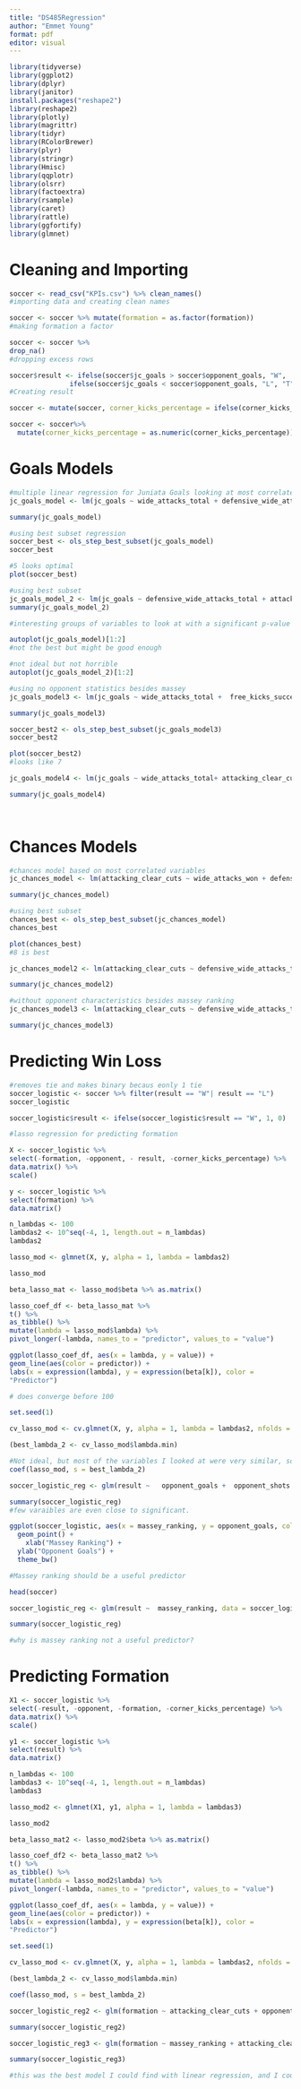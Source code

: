 ```yaml
---
title: "DS485Regression"
author: "Emmet Young"
format: pdf
editor: visual
---
```


```r
library(tidyverse)
library(ggplot2)
library(dplyr)
library(janitor)
install.packages("reshape2")
library(reshape2)
library(plotly)
library(magrittr)
library(tidyr)
library(RColorBrewer)
library(plyr)
library(stringr)
library(Hmisc)
library(qqplotr)
library(olsrr)
library(factoextra)
library(rsample)
library(caret)
library(rattle)
library(ggfortify)
library(glmnet)
```

# Cleaning and Importing

```r
soccer <- read_csv("KPIs.csv") %>% clean_names()
#importing data and creating clean names
```

```r
soccer <- soccer %>% mutate(formation = as.factor(formation))
#making formation a factor
```

```r
soccer <- soccer %>%
drop_na()
#dropping excess rows
```

```r
soccer$result <- ifelse(soccer$jc_goals > soccer$opponent_goals, "W",
               ifelse(soccer$jc_goals < soccer$opponent_goals, "L", "T"))
#Creating result
```

```r
soccer <- mutate(soccer, corner_kicks_percentage = ifelse(corner_kicks_percentage == "#DIV/0!", NA, corner_kicks_percentage))
```

```r
soccer <- soccer%>% 
  mutate(corner_kicks_percentage = as.numeric(corner_kicks_percentage))
```

# Goals Models

```r
#multiple linear regression for Juniata Goals looking at most correlated variables
jc_goals_model <- lm(jc_goals ~ wide_attacks_total + defensive_wide_attacks_total +  free_kicks_successful + box_touches + attacking_clear_cuts + opponent_clear_cuts +  won_off_backline + jc_shots + opponent_shots + opponent_goals + massey_ranking, data = soccer)

summary(jc_goals_model)
```

```r
#using best subset regression
soccer_best <- ols_step_best_subset(jc_goals_model)
soccer_best
```

```r
#5 looks optimal
plot(soccer_best)
```

```r

#using best subset
jc_goals_model_2 <- lm(jc_goals ~ defensive_wide_attacks_total + attacking_clear_cuts + opponent_clear_cuts + won_off_backline + opponent_goals, data = soccer  )
summary(jc_goals_model_2)

#interesting groups of variables to look at with a significant p-value
```

```r
autoplot(jc_goals_model)[1:2]
#not the best but might be good enough
```

```r
#not ideal but not horrible
autoplot(jc_goals_model_2)[1:2]
```

```r
#using no opponent statistics besides massey
jc_goals_model3 <- lm(jc_goals ~ wide_attacks_total +  free_kicks_successful + box_touches + attacking_clear_cuts +  won_off_backline + jc_shots + opponent_shots  + massey_ranking + second_ball_won + backline_to_frontline , data = soccer)

summary(jc_goals_model3)
```

```r
soccer_best2 <- ols_step_best_subset(jc_goals_model3)
soccer_best2
```

```r
plot(soccer_best2)
#looks like 7
```

```r
jc_goals_model4 <- lm(jc_goals ~ wide_attacks_total+ attacking_clear_cuts + won_off_backline + jc_shots + massey_ranking + second_ball_won + backline_to_frontline, data = soccer)

summary(jc_goals_model4)

 
```

# Chances Models

```r
#chances model based on most correlated variables
jc_chances_model <- lm(attacking_clear_cuts ~ wide_attacks_won + defensive_wide_attacks_total + corner_kicks_total + backline_to_frontline + opponent_clear_cuts + free_kicks_successful + box_touches  +  won_off_backline + jc_shots + opponent_shots + opponent_goals + massey_ranking, data = soccer)

summary(jc_chances_model)
```

```r
#using best subset
chances_best <- ols_step_best_subset(jc_chances_model)
chances_best
```

```r
plot(chances_best)
#8 is best
```

```r
jc_chances_model2 <- lm(attacking_clear_cuts ~ defensive_wide_attacks_total+ backline_to_frontline + opponent_clear_cuts + free_kicks_successful + won_off_backline + jc_shots + opponent_goals + massey_ranking, data = soccer)

summary(jc_chances_model2)
```

```r
#without opponent characteristics besides massey ranking
jc_chances_model3 <- lm(attacking_clear_cuts ~ defensive_wide_attacks_total+ backline_to_frontline  + free_kicks_successful + won_off_backline + jc_shots + massey_ranking, data = soccer)

summary(jc_chances_model3) 
```

# Predicting Win Loss

```r
#removes tie and makes binary becaus eonly 1 tie
soccer_logistic <- soccer %>% filter(result == "W"| result == "L")
soccer_logistic
```

```r

soccer_logistic$result <- ifelse(soccer_logistic$result == "W", 1, 0)

```

```r
#lasso regression for predicting formation

X <- soccer_logistic %>%
select(-formation, -opponent, - result, -corner_kicks_percentage) %>%
data.matrix() %>%
scale()

y <- soccer_logistic %>%
select(formation) %>%
data.matrix()
```

```r
n_lambdas <- 100
lambdas2 <- 10^seq(-4, 1, length.out = n_lambdas)
lambdas2
```

```r
lasso_mod <- glmnet(X, y, alpha = 1, lambda = lambdas2)

lasso_mod
```

```r
beta_lasso_mat <- lasso_mod$beta %>% as.matrix()

lasso_coef_df <- beta_lasso_mat %>%
t() %>%
as_tibble() %>%
mutate(lambda = lasso_mod$lambda) %>%
pivot_longer(-lambda, names_to = "predictor", values_to = "value")
```

```r
ggplot(lasso_coef_df, aes(x = lambda, y = value)) +
geom_line(aes(color = predictor)) +
labs(x = expression(lambda), y = expression(beta[k]), color =
"Predictor")

# does converge before 100
```

```r
set.seed(1)

cv_lasso_mod <- cv.glmnet(X, y, alpha = 1, lambda = lambdas2, nfolds = 10)

(best_lambda_2 <- cv_lasso_mod$lambda.min)
```

```r
#Not ideal, but most of the variables I looked at were very similar, so i guess it makes sense.
coef(lasso_mod, s = best_lambda_2)
```

```r
soccer_logistic_reg <- glm(result ~   opponent_goals +  opponent_shots  + defensive_wide_attacks_total, data = soccer_logistic, family = binomial())

summary(soccer_logistic_reg)
#few varaibles are even close to significant.
```

```r
ggplot(soccer_logistic, aes(x = massey_ranking, y = opponent_goals, color = result)) + 
  geom_point() +
    xlab("Massey Ranking") +
  ylab("Opponent Goals") + 
  theme_bw()

#Massey ranking should be a useful predictor
```

```r
head(soccer)
```

```r
soccer_logistic_reg <- glm(result ~  massey_ranking, data = soccer_logistic, family = binomial())

summary(soccer_logistic_reg)

#why is massey ranking not a useful predictor?
```

# Predicting Formation

```r
X1 <- soccer_logistic %>%
select(-result, -opponent, -formation, -corner_kicks_percentage) %>%
data.matrix() %>%
scale()

y1 <- soccer_logistic %>%
select(result) %>%
data.matrix()
```

```r
n_lambdas <- 100
lambdas3 <- 10^seq(-4, 1, length.out = n_lambdas)
lambdas3
```

```r
lasso_mod2 <- glmnet(X1, y1, alpha = 1, lambda = lambdas3)

lasso_mod2
```

```r
beta_lasso_mat2 <- lasso_mod2$beta %>% as.matrix()

lasso_coef_df2 <- beta_lasso_mat2 %>%
t() %>%
as_tibble() %>%
mutate(lambda = lasso_mod2$lambda) %>%
pivot_longer(-lambda, names_to = "predictor", values_to = "value")
```

```r
ggplot(lasso_coef_df, aes(x = lambda, y = value)) +
geom_line(aes(color = predictor)) +
labs(x = expression(lambda), y = expression(beta[k]), color =
"Predictor")
```

```r
set.seed(1)

cv_lasso_mod <- cv.glmnet(X, y, alpha = 1, lambda = lambdas2, nfolds = 10)

(best_lambda_2 <- cv_lasso_mod$lambda.min)
```

```r
coef(lasso_mod, s = best_lambda_2)
```

```r
soccer_logistic_reg2 <- glm(formation ~ attacking_clear_cuts + opponent_backline_to_frontline  + won_off_backline + opponent_clear_cuts, data = soccer_logistic, family = binomial())

summary(soccer_logistic_reg2)
```

```r
soccer_logistic_reg3 <- glm(formation ~ massey_ranking + attacking_clear_cuts + attacking_clear_cuts * massey_ranking, data = soccer_logistic, family = binomial())

summary(soccer_logistic_reg3)

#this was the best model I could find with linear regression, and I could not find significance, which makes sense because the medians were very similar when comparing the formations.
```
